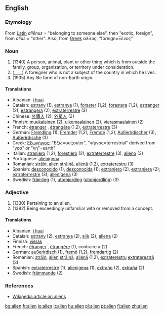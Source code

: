 {{wikipedia}}
==English==

===Etymology===
From [[Latin]] ''aliēnus'' = "belonging to someone else", then "exotic, foreign", from ''alius'' = "other".  Also, from [[Greek]] ''αλλος'', "foreign=Ξένος"

===Noun===
{{en-noun-reg}}

#(1340) A person, animal, plant or other thing which is from outside the family, group, organization, or territory under consideration.
#(____) A foreigner who is not a subject of the country in which he lives.
#(1935) Any life form of non-Earth origin.

====Translations====
{{rfc-trans}}
*Albanian: [[i huaj]]
*Catalan: [[estrany]] {{m}} (1), [[estranya]] {{f}} (1), [[foraster]] {{m}} (1,2), [[forastera]] {{f}} (1,2), [[estranger]] {{m}} (2), [[estrangera]] {{f}} (2), [[extraterrestre]] (3)
*Chinese: [[外籍人]] (2), [[外星人]] (3)
*Finnish: [[muukalainen]] (2), [[ulkomaalainen]] (2), [[vierasmaalainen]] (2)
*French: [[étranger]] {{m}}, [[étrangère]] {{f}} (1,2), [[extraterrestre]] (3)
*German: [[Fremdling]] {{m}} (1), [[Fremder]] {{m}} (1,2), [[Fremde]] {{f}} (1,2), [[Außerirdischer]] {{m}} (3), [[Außerirdische]] {{f}} (3)
*Greek: [[Εξωγήινος]]; "Εξω=out;outer", "γήινος=terrestrial" derived from "γεα" or "γη"=earth"
*Italian: [[straniero]] {{m}} (1,2), [[forestiero]] {{m}} (2), [[extraterrestre]] (3), [[alieno]] (3)
*Portuguese: [[alienígena]]
*Romanian: [[străin]], [[alien]] {{m}} [[străină]], [[alienă]] {{f}} (1,2), [[extraterestru]] (3)
*Spanish: [[desconocido]] {{m}} (1), [[desconocida]] {{f}} (1); [[extranjero]] {{m}} (2), [[extranjera]] {{f}} (2); [[extraterrestre]] (3); [[alienígena]] (3)
*Swedish: [[främling]] (1), [[utomjording]] ([[utomjordling]]) (3)

===Adjective===
{{en-adj-more}}

#(1330) Pertaining to an alien.
#(1382) Being exceedingly unfamiliar with or removed from a concept.

====Translations====
{{rfc-trans}}
*Albanian: [[i huaj]]
*Catalan: [[estrany]] {{m}} (2), [[estranya]] {{f}} (2), [[aliè]] {{m}} (2), [[aliena]] {{f}} (2)
*Finnish: [[vieras]]
*French: [[étranger]] {{m}}, [[étrangère]] {{f}} (1), contraire à (2)
*German: [[außerirdisch]] (1), [[fremd]] (1,2), [[fremdartig]] (2)
*Romanian: [[străin]], [[alien]] {{m}} [[străină]], [[alienă]] {{f}} (1,2), [[extraterestru]] {{m}} [[extraterestră]] (3)
*Spanish: [[extraterrestre]] (1), [[alienígena]] (1), [[extraño]] {{m}} (2), [[extraña]] {{f}} (2)
*Swedish: [[främmande]] (2)

===References===
* [[w:Alien|Wikipedia article on aliens]]

[[bg:alien]]
[[fr:alien]]
[[io:alien]]
[[it:alien]]
[[hu:alien]]
[[pl:alien]]
[[pt:alien]]
[[fi:alien]]
[[zh:alien]]